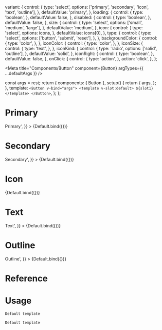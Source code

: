 

  variant: {
    control: {
      type: 'select',
      options: ['primary', 'secondary', 'icon', 'text', 'outline'],
    },
    defaultValue: 'primary',
  },
  loading: {
    control: {
      type: 'boolean',
    },
    defaultValue: false,
  },
  disabled: {
    control: {
      type: 'boolean',
    },
    defaultValue: false,
  },
  size: {
    control: {
      type: 'select',
      options: ['small', 'medium', 'large'],
    },
    defaultValue: 'medium',
  },
  icon: {
    control: {
      type: 'select',
      options: icons,
    },
    defaultValue: icons[0],
  },
  type: {
    control: {
      type: 'select',
      options: ['button', 'submit', 'reset'],
    },
  },
  backgroundColor: {
    control: {
      type: 'color',
    },
  },
  iconColor: {
    control: {
      type: 'color',
    },
  },
  iconSize: {
    control: {
      type: 'text',
    },
  },
  iconKind: {
    control: {
      type: 'radio',
      options: ['solid', 'outline'],
    },
    defaultValue: 'solid',
  },
  iconRight: {
    control: {
      type: 'boolean',
    },
    defaultValue: false,
  },
  onClick: {
    control: {
      type: 'action',
    },
    action: 'click',
  },
};

<Meta
  title="Components/Button"
  component={Button}
  argTypes={{ ...defaultArgs }}
/>

  const args = rest;
  return {
    components: { Button },
    setup() {
      return {
        args,
      };
    },
    template: `<Button v-bind="args">
      <template v-slot:default>
        ${slot1}
      </template>
    </Button>`,
  };
};

# Primary

<Canvas>
  <Story
    name="Primary"
    argTypes={{ ...Default.argTypes }}
    args={{
      variant: 'primary',
      icon: 'PlusCircleIcon',
      slot1: '<span>Primary</span>',
    }}
  >
    {Default.bind({})}
  </Story>
</Canvas>

# Secondary

<Canvas>
  <Story
    name="Secondary"
    argTypes={{ ...Default.argTypes }}
    args={{
      variant: 'secondary',
      slot1: '<span>Secondary</span>',
    }}
  >
    {Default.bind({})}
  </Story>
</Canvas>

# Icon

<Canvas>
  <Story
    name="Icon"
    argTypes={{ ...Default.argTypes }}
    args={{
      variant: 'icon',
      icon: 'PlusCircleIcon',
    }}
  >
    {Default.bind({})}
  </Story>
</Canvas>

# Text

<Canvas>
  <Story
    name="Text"
    argTypes={{ ...Default.argTypes }}
    args={{
      variant: 'text',
      slot1: '<span>Text</span>',
    }}
  >
    {Default.bind({})}
  </Story>
</Canvas>

# Outline

<Canvas>
  <Story
    name="Outline"
    argTypes={{ ...Default.argTypes }}
    args={{
      variant: 'outline',
      slot1: '<span>Outline</span>',
    }}
  >
    {Default.bind({})}
  </Story>
</Canvas>

# Reference

<ArgsTable />

# Usage

```html
Default template
```

```js
Default template
```
